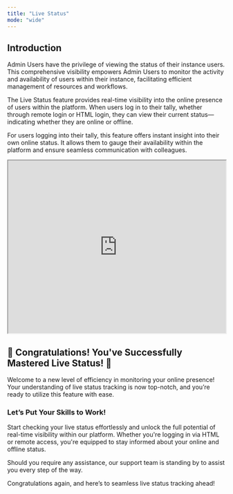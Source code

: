 ```yaml
---
title: "Live Status"
mode: "wide"
---
```


## Introduction


<Note>
Admin Users have the privilege of viewing the status of their instance users. This comprehensive visibility empowers Admin Users to monitor the activity and availability of users within their instance, facilitating efficient management of resources and workflows.
</Note>

The Live Status feature provides real-time visibility into the online presence of users within the platform. When users log in to their tally, whether through remote login or HTML login, they can view their current status—indicating whether they are online or offline.

For users logging into their tally, this feature offers instant insight into their own online status. It allows them to gauge their availability within the platform and ensure seamless communication with colleagues.

<iframe width="100%" height="400px" src="https://app.sharefable.com/embed/demo/live-status-ufc08k7r3jyrqvln" allowfullscreen></iframe>

## 🎉 Congratulations! You've Successfully Mastered Live Status! 🎉

Welcome to a new level of efficiency in monitoring your online presence! Your understanding of live status tracking is now top-notch, and you’re ready to utilize this feature with ease.

### Let’s Put Your Skills to Work!

Start checking your live status effortlessly and unlock the full potential of real-time visibility within our platform. Whether you're logging in via HTML or remote access, you're equipped to stay informed about your online and offline status.

Should you require any assistance, our support team is standing by to assist you every step of the way.

Congratulations again, and here’s to seamless live status tracking ahead!

